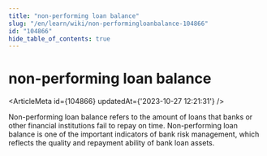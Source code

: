 ```yaml
---
title: "non-performing loan balance"
slug: "/en/learn/wiki/non-performingloanbalance-104866"
id: "104866"
hide_table_of_contents: true
---
```



# non-performing loan balance

<ArticleMeta id={104866} updatedAt={'2023-10-27 12:21:31'} />
<div className='border-solid border-b border-t-0 my-4 border-[var(--ifm-color-gray-300)]' />

Non-performing loan balance refers to the amount of loans that banks or other financial institutions fail to repay on time. Non-performing loan balance is one of the important indicators of bank risk management, which reflects the quality and repayment ability of bank loan assets.
